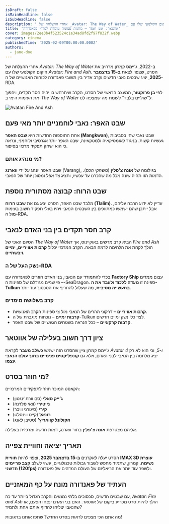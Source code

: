 ```yaml
---
isDraft: false
isMainHeadline: false
isSubHeadline: false
description: ' אחרי ההצלחה של _Avatar: The Way of Water_ ב-2022, ג’יימס קמרון מרחיב את היקום הקולנועי שלו עם _Avatar: Fire and Ash_. הסרט, שצפוי לצאת **ב-'
title: 'אווטאר: אש ואפר – מחמת עצומה עומדת לפרוץ בפאנדורה'
cover: images/2ee3b4f523524c1a34ad8fd2f97f832f.webp
category: cinema
publishedTime: '2025-02-09T00:00:00.000Z'
authors:
  - jane-doe
---
```


אחרי ההצלחה של _Avatar: The Way of Water_ ב-2022, ג’יימס קמרון מרחיב את היקום הקולנועי שלו עם _Avatar: Fire and Ash_. הסרט, שצפוי לצאת **ב-15 בדצמבר 2025**, יציג שבטים נאבי חדשים וקרב אדיר בין תושבי פאנדורה לכוחות האנושיים של ה-RDA.

לפי **בן פרוקטור**, המעצב הראשי של הסרט, הקרב שיתרחש בו יהיה חסר תקדים, ויהפוך את העימות הימי ב-_The Way of Water_ ל"שוליים בלבד" לעומת מה שמצפה לנו.

![Avatar: Fire And Ash](images/eLX7svojUEdyqTay3JAywG-1200-80-1024x576.webp)

## **שבט האפר: נאבי לוחמניים יותר מאי פעם**

אחת התוספות החדשות היא **שבט האפר (Mangkwan)**, שבט נאבי שחי בסביבות געשיות קשות. בניגוד לאומטיקאיה ולמטקאינה, שבט האפר יותר אגרסיבי ולוחמני, ונראה כי הוא ישחק תפקיד מרכזי בסיפור.

### **מי מנהיג אותם?**

שבט האפר יונהג על ידי **ווארנג** (Varang), בגילומה של **אונה צ'פלין** (_משחקי הכס_). הדמות הזו תהיה שונה מכל מה שהכרנו עד עכשיו, ותציג צד אפל ומסוכן יותר של הנאבי.

## **שבט הרוח: קבוצה מסתורית נוספת**

מלבד שבט האפר, הסרט יציג גם את **שבט הרוח (Tlalim)**. עדיין לא ידוע הרבה עליהם, אבל ייתכן שהם ישמשו כמתווכים בין השבטים הנאבי ויהיו בעלי תפקיד חשוב בעימות מול ה-RDA.

## **קרב חסר תקדים בין בני האדם לנאבי**

הסיום האפי של _The Way of Water_ הביא קרב מרשים באוקיינוס, אך _Fire and Ash_ הולך לקחת את הלחימה לרמה הבאה. הקרב המרכזי יכלול **קרבות אוויריים, ימיים ויבשתיים**.

### **נשק העל של ה-RDA**

בכדי להתמודד עם הנאבי, בני האדם חוזרים לפאנדורה עם **Factory Ship** עצום ממדים – פי שניים מגודלם של ספינות ה-SeaDragon. ספינה זו **נועדה ללכוד ולעבד את ה-Tulkun בתעשייה מסיבית**, מה שעלול להחריף את הסכסוך עוד יותר.

### **קרב בשלושה מימדים**

- **קרבות אוויריים** – דרקוני ההרים של הנאבי מול צי ספינות הקרב האנושיות.
- **קרבות ימיים** – נוכחות מוגברת של ה-Tulkun לצד כלי נשק ימיים חדשים.
- **קרבות קרקעיים** – ככל הנראה בשטחים הגעשיים של שבט האפר.

## **ציון דרך חשוב בעלילה של אווטאר**

ג’יימס קמרון ציין שהסרט הזה ישמש **כשלב מעבר** לקראת _Avatar 4 ו-5_, וכי הוא לא רק יציג מלחמה בין הנאבי לבני האדם, אלא גם **קונפליקטים פנימיים בתוך עולם הנאבי עצמו**.

## **מי חוזר בסרט?**

הקאסט המוכר חוזר לתפקידים המרכזיים:

- **ג’ייק סאלי** (סם וורת'ינגטון)
- **נייטירי** (זואי סלדנה)
- **קירי** (סיגורני וויבר)
- **רונאל** (קייט ווינסלט)
- **הקולונל קוואריץ’** (סטיבן לאנג)

אליהם מצטרפת **אונה צ'פלין** בתור ווארנג, דמות חדשה ומרכזית בעלילה.

## **תאריך יציאה וחוויית צפייה**

הסרט יעלה לאקרנים **ב-15 בדצמבר 2025**, וצפוי להיות **חוויית IMAX 3D עוצרת נשימה**. קמרון, שתמיד מחפש לשבור גבולות טכנולוגיים, עשוי לשלב **קצב פריימים חדשני (120fps)** ולשפר עוד יותר את הריאליזם של העולם המדהים של פאנדורה.

## **העתיד של פאנדורה מונח על כף המאזניים**

עם שבטים חדשים, סכסוכים בלתי נמנעים והקרב הגדול ביותר עד כה, _Avatar: Fire and Ash_ הולך להיות סרט מכריע ביקום של אווטאר. האם בני האדם ינצחו הפעם, או שהנאבי יצליחו להדוף אותם אחת ולתמיד?

מה אתם הכי מצפים לראות בסרט החדש? שתפו אותנו בתגובות!
